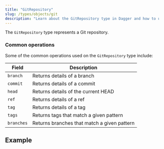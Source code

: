 ```yaml
---
title: "GitRepository"
slug: /types/objects/git
description: "Learn about the GitRepository type in Dagger and how to use it with Git repositories."
---
```




The `GitRepository` type represents a Git repository.

### Common operations

Some of the common operations used on the `GitRepository` type include:

| Field | Description |
|-------|-------------|
| `branch` | Returns details of a branch |
| `commit` | Returns details of a commit |
| `head` | Returns details of the current HEAD |
| `ref` | Returns details of a ref |
| `tag` | Returns details of a tag |
| `tags` | Returns tags that match a given pattern |
| `branches` | Returns branches that match a given pattern |

## Example

<CloneRemoteGit />
